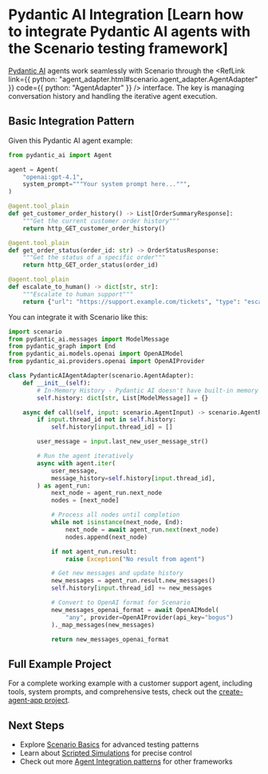 
# Pydantic AI Integration [Learn how to integrate Pydantic AI agents with the Scenario testing framework]

[Pydantic AI](https://ai.pydantic.dev/) agents work seamlessly with Scenario through the <RefLink link={{ python: "agent_adapter.html#scenario.agent_adapter.AgentAdapter" }} code={{ python: "AgentAdapter" }} /> interface. The key is managing conversation history and handling the iterative agent execution.

## Basic Integration Pattern

Given this Pydantic AI agent example:

```python
from pydantic_ai import Agent

agent = Agent(
    "openai:gpt-4.1",
    system_prompt="""Your system prompt here...""",
)

@agent.tool_plain
def get_customer_order_history() -> List[OrderSummaryResponse]:
    """Get the current customer order history"""
    return http_GET_customer_order_history()

@agent.tool_plain
def get_order_status(order_id: str) -> OrderStatusResponse:
    """Get the status of a specific order"""
    return http_GET_order_status(order_id)

@agent.tool_plain
def escalate_to_human() -> dict[str, str]:
    """Escalate to human support"""
    return {"url": "https://support.example.com/tickets", "type": "escalation"}
```

You can integrate it with Scenario like this:

```python
import scenario
from pydantic_ai.messages import ModelMessage
from pydantic_graph import End
from pydantic_ai.models.openai import OpenAIModel
from pydantic_ai.providers.openai import OpenAIProvider

class PydanticAIAgentAdapter(scenario.AgentAdapter):
    def __init__(self):
        # In-Memory History - Pydantic AI doesn't have built-in memory yet: https://github.com/pydantic/pydantic-ai/issues/530
        self.history: dict[str, List[ModelMessage]] = {}

    async def call(self, input: scenario.AgentInput) -> scenario.AgentReturnTypes:
        if input.thread_id not in self.history:
            self.history[input.thread_id] = []

        user_message = input.last_new_user_message_str()

        # Run the agent iteratively
        async with agent.iter(
            user_message,
            message_history=self.history[input.thread_id],
        ) as agent_run:
            next_node = agent_run.next_node
            nodes = [next_node]

            # Process all nodes until completion
            while not isinstance(next_node, End):
                next_node = await agent_run.next(next_node)
                nodes.append(next_node)

            if not agent_run.result:
                raise Exception("No result from agent")

            # Get new messages and update history
            new_messages = agent_run.result.new_messages()
            self.history[input.thread_id] += new_messages

            # Convert to OpenAI format for Scenario
            new_messages_openai_format = await OpenAIModel(
                "any", provider=OpenAIProvider(api_key="bogus")
            )._map_messages(new_messages)

            return new_messages_openai_format
```

## Full Example Project

For a complete working example with a customer support agent, including tools, system prompts, and comprehensive tests, check out the [create-agent-app project](https://github.com/langwatch/create-agent-app/blob/main/pydantic_ai_example/tests/test_customer_support_agent.py).

## Next Steps

- Explore [Scenario Basics](/basics/concepts) for advanced testing patterns
- Learn about [Scripted Simulations](/basics/scripted-simulations) for precise control
- Check out more [Agent Integration patterns](/agent-integration) for other frameworks
